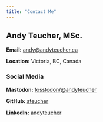 ```yaml
---
title: "Contact Me"
---
```


## Andy Teucher, MSc.

**Email:** [andy@andyteucher.ca](mailto:andy@andyteucher.ca)

**Location:** Victoria, BC, Canada

### Social Media

**Mastodon:** [fosstodon/@andyteucher](https://fosstodon.org/@andyteucher)

**GitHub:** [ateucher](https://github.com/ateucher)

**LinkedIn:** [andyteucher](https://www.linkedin.com/in/andyteucher/)
